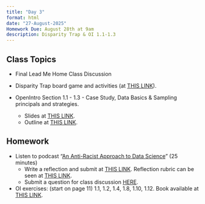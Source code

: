 ```yaml
---
title: "Day 3"
format: html
date: "27-August-2025"
Homework Due: August 28th at 9am
description: Disparity Trap & OI 1.1-1.3
---
```


## Class Topics

- Final Lead Me Home Class Discussion

- Disparity Trap board game and activities (at [THIS LINK](/course-materials/documents/Disparity_Trap_Workbook.pdf)).

- OpenIntro Section 1.1 - 1.3 - Case Study, Data Basics & Sampling principals and strategies. 
  - Slides at [THIS LINK](/course-materials/slides/chapter1.html). 
  - Outline at [THIS LINK](/course-materials/slides/chapter1_o.html). 

## Homework 

- Listen to podcast “[An Anti-Racist Approach to Data Science](https://statsandstories.net/society1/an-anti-racist-approach-to-data-science)” (25 minutes)
  - Write a reflection and submit at [THIS LINK](https://moodle.cornellcollege.edu/mod/assign/view.php?id=338104). Reflection rubric can be seen at [THIS LINK](/course-materials/documents/reflectionrubric.qmd). 
  - Submit a question for class discussion [HERE](https://moodle.cornellcollege.edu/mod/forum/view.php?id=337610).

- OI exercises: (start on page 11) 1.1, 1.2, 1.4, 1.8, 1.10, 1.12. Book available at [THIS LINK](https://leanpub.com/os). 